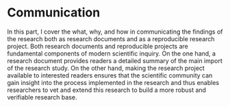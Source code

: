 # Communication {#part-communication}
```{=latex}
\addcontentsline{toc}{part}{Communication}
```

In this part, I cover the what, why, and how in communicating the findings of the research both as research documents and as a reproducible research project. Both research documents and reproducible projects are fundamental components of modern scientific inquiry. On the one hand, a research document provides readers a detailed summary of the main import of the research study. On the other hand, making the research project available to interested readers ensures that the scientific community can gain insight into the process implemented in the research and thus enables researchers to vet and extend this research to build a more robust and verifiable research base.


